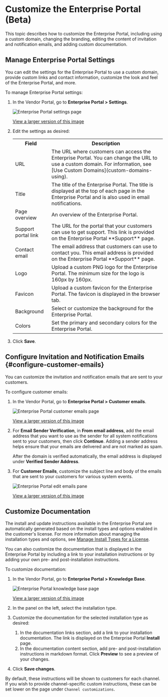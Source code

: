 # Customize the Enterprise Portal (Beta)

This topic describes how to customize the Enterprise Portal, including using a custom domain, changing the branding, editing the content of invitation and notification emails, and adding custom documentation.

## Manage Enterprise Portal Settings

You can edit the settings for the Enterprise Portal to use a custom domain, provide custom links and contact information, customize the look and feel of the Enterprise Portal, and more.

To manage Enterprise Portal settings:

1. In the Vendor Portal, go to **Enterprise Portal > Settings**.

    ![Enterprise Portal settings page](/images/enterprise-portal-settings.png)

    [View a larger version of this image](/images/enterprise-portal-settings.png)

1. Edit the settings as desired:

   <table>
     <tr>
       <th>Field</th>
       <th>Description</th>
     </tr>
     <tr>
       <td>URL</td>
       <td>The URL where customers can access the Enterprise Portal. You can change the URL to use a custom domain. For information, see [Use Custom Domains](custom-domains-using).</td>
     </tr>
     <tr>
       <td>Title</td>
       <td>The title of the Enterprise Portal. The title is displayed at the top of each page in the Enterprise Portal and is also used in email notifications.</td>
     </tr>
     <tr>
       <td>Page overview</td>
       <td>An overview of the Enterprise Portal.</td>
     </tr>
     <tr>
       <td>Support portal link</td>
       <td>The URL for the portal that your customers can use to get support. This link is provided on the Enterprise Portal **Support** page.</td>
     </tr>
     <tr>
       <td>Contact email</td>
       <td>The email address that customers can use to contact you. This email address is provided on the Enterprise Portal **Support** page.</td>
     </tr>
     <tr>
       <td>Logo</td>
       <td>Upload a custom PNG logo for the Enterprise Portal. The minimum size for the logo is 160px by 160px.</td>
     </tr>
     <tr>
       <td>Favicon</td>
       <td>Upload a custom favicon for the Enterprise Portal. The favicon is displayed in the browser tab.</td>
     </tr>
     <tr>
       <td>Background</td>
       <td>Select or customize the background for the Enterprise Portal.</td>
     </tr>
     <tr>
       <td>Colors</td>
       <td>Set the primary and secondary colors for the Enterprise Portal.</td>
     </tr>
   </table>

1. Click **Save**.

## Configure Invitation and Notification Emails {#configure-customer-emails}

You can customize the invitation and notification emails that are sent to your customers.

To configure customer emails:

1. In the Vendor Portal, go to **Enterprise Portal > Customer emails**.

   ![Enterprise Portal customer emails page](/images/enterprise-portal-customer-emails.png)

   [View a larger version of this image](/images/enterprise-portal-customer-emails.png)

1. For **Email Sender Verification**, in **From email address**, add the email address that you want to use as the sender for all system notifications sent to your customers, then click **Continue**. Adding a sender address helps ensure that your emails are delivered and are not marked as spam.

    After the domain is verified automatically, the email address is displayed under **Verified Sender Address**.
1. For **Customer Emails**, customize the subject line and body of the emails that are sent to your customers for various system events.

     ![Enterprise Portal edit emails pane](/images/enterprise-portal-customer-emails-edit.png)

     [View a larger version of this image](/images/enterprise-portal-customer-emails-edit.png)

## Customize Documentation

The install and update instructions available in the Enterprise Portal are automatically generated based on the install types and options enabled in the customer's license. For more information about managing the installation types and options, see [Manage Install Types for a License](/vendor/licenses-install-types).

You can also customize the documentation that is displayed in the Enterprise Portal by including a link to your installation instructions or by adding your own pre- and post-installation instructions. 

To customize documentation:

1. In the Vendor Portal, go to **Enterprise Portal > Knowledge Base**.

   ![Enterprise Portal knowledge base page](/images/enterprise-portal-knowledge-base.png)

   [View a larger version of this image](/images/enterprise-portal-knowledge-base.png)

1. In the panel on the left, select the installation type.

1. Customize the documentation for the selected installation type as desired:
    1. In the documentation links section, add a link to your installation documentation. The link is displayed on the Enterprise Portal **Install** page.
    1. In the documentation content section, add pre- and post-installation instructions in markdown format. Click **Preview** to see a preview of your changes.
1. Click **Save changes**.

By default, these instructions will be shown to customers for each channel. If you wish to provide channel-specific custom instructions, these can be set lower on the page under `Channel customizations`. 
